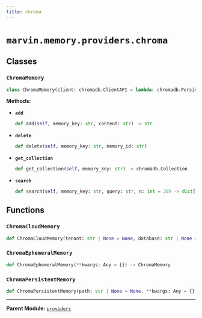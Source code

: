 ```yaml
---
title: chroma
---
```


# `marvin.memory.providers.chroma`

## Classes

### `ChromaMemory`
```python
class ChromaMemory(client: chromadb.ClientAPI = lambda: chromadb.PersistentClient(path=str(marvin.settings.home_path / 'memory/chroma'))(), collection_name: str = 'memory-{key}')
```

**Methods:**

- **`add`**
  ```python
  def add(self, memory_key: str, content: str) -> str
  ```
- **`delete`**
  ```python
  def delete(self, memory_key: str, memory_id: str)
  ```
- **`get_collection`**
  ```python
  def get_collection(self, memory_key: str) -> chromadb.Collection
  ```
- **`search`**
  ```python
  def search(self, memory_key: str, query: str, n: int = 20) -> dict[str, str]
  ```

## Functions

### `ChromaCloudMemory`
```python
def ChromaCloudMemory(tenant: str | None = None, database: str | None = None, api_key: str | None = None, **kwargs: Any = {}) -> ChromaMemory
```

### `ChromaEphemeralMemory`
```python
def ChromaEphemeralMemory(**kwargs: Any = {}) -> ChromaMemory
```

### `ChromaPersistentMemory`
```python
def ChromaPersistentMemory(path: str | None = None, **kwargs: Any = {}) -> ChromaMemory
```

---

**Parent Module:** [`providers`](marvin-memory-providers)
